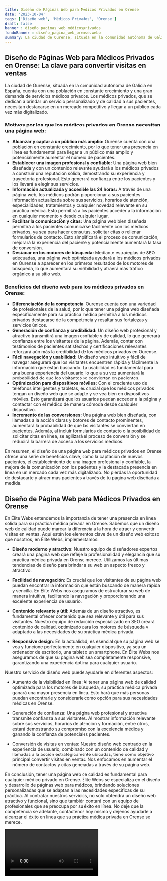```yaml
---
title: Diseño de Páginas Web para Médicos Privados en Orense
date: '2023-10-04'
tags: ['Diseño web', 'Médicos Privados', 'Orense']
draft: false
banner : diseño_paginas_web_médicosprivados
fondoBanner : diseño_pagina_web_orense.webp
summary: La ciudad de Ourense, situada en la comunidad autónoma de Galicia en España, cuenta con una población en constante crecimiento y una gran demanda de servicios médicos privados. Los médicos privados, que se dedican a brindar un servicio personalizado y de calidad a sus pacientes, necesitan destacarse en un mercado competitivo y llegar a un público cada vez más digitalizado.
---
```


## Diseño de Páginas Web para Médicos Privados en Orense: La clave para convertir visitas en ventas

La ciudad de Ourense, situada en la comunidad autónoma de Galicia en España, cuenta con una población en constante crecimiento y una gran demanda de servicios médicos privados. Los médicos privados, que se dedican a brindar un servicio personalizado y de calidad a sus pacientes, necesitan destacarse en un mercado competitivo y llegar a un público cada vez más digitalizado.

### Motivos por los que los médicos privados en Orense necesitan una página web:
- **Alcanzar y captar a un público más amplio:** Ourense cuenta con una población en constante crecimiento, por lo que tener una presencia en línea es fundamental para llegar a un público más amplio y potencialmente aumentar el número de pacientes.
- **Establecer una imagen profesional y confiable:** Una página web bien diseñada y con un contenido relevante ayudará a los médicos privados a construir una reputación sólida, demostrando su experiencia y trayectoria profesional. Esto generará confianza entre los pacientes y los llevará a elegir sus servicios.
- **Información actualizada y accesible las 24 horas:** A través de una página web, los médicos podrán proporcionar a sus pacientes información actualizada sobre sus servicios, horarios de atención, especialidades, tratamientos y cualquier novedad relevante en su práctica médica. Esto permitirá a los pacientes acceder a la información en cualquier momento y desde cualquier lugar.
- **Facilitar la comunicación y citas:** Una página web bien diseñada permitirá a los pacientes comunicarse fácilmente con los médicos privados, ya sea para hacer consultas, solicitar citas o rellenar formularios de contacto. Esto simplificará el proceso de comunicación, mejorará la experiencia del paciente y potencialmente aumentará la tasa de conversión.
- **Destacar en los motores de búsqueda:** Mediante estrategias de SEO adecuadas, una página web optimizada ayudará a los médicos privados en Ourense a aparecer en los primeros resultados de los motores de búsqueda, lo que aumentará su visibilidad y atraerá más tráfico orgánico a su sitio web.

### Beneficios del diseño web para los médicos privados en Orense:
- **Diferenciación de la competencia:** Ourense cuenta con una variedad de profesionales de la salud, por lo que tener una página web diseñada específicamente para su práctica médica permitirá a los médicos privados destacarse de la competencia y resaltar sus fortalezas y servicios únicos.
- **Generación de confianza y credibilidad:** Un diseño web profesional y atractivo transmitirá una imagen confiable y de calidad, lo que generará confianza entre los visitantes de la página. Además, contar con testimonios de pacientes satisfechos y certificaciones relevantes reforzará aún más la credibilidad de los médicos privados en Ourense.
- **Fácil navegación y usabilidad:** Un diseño web intuitivo y fácil de navegar asegurará que los visitantes encuentren rápida y fácilmente la información que están buscando. La usabilidad es fundamental para una buena experiencia del usuario, lo que a su vez aumentará la probabilidad de que los visitantes se conviertan en pacientes.
- **Optimización para dispositivos móviles:** Con el creciente uso de teléfonos inteligentes y tabletas, es crucial que los médicos privados tengan un diseño web que se adapte y se vea bien en dispositivos móviles. Esto garantizará que los usuarios puedan acceder a la página y contactar con el médico de manera cómoda desde cualquier dispositivo.
- **Incremento de las conversiones:** Una página web bien diseñada, con llamadas a la acción claras y botones de contacto prominentes, aumentará la probabilidad de que los visitantes se conviertan en pacientes. Además, al incluir formularios de contacto o la posibilidad de solicitar citas en línea, se agilizará el proceso de conversión y se reducirá la barrera de acceso a los servicios médicos.

En resumen, el diseño de una página web para médicos privados en Orense ofrece una serie de beneficios clave, como la captación de nuevos pacientes, el establecimiento de una imagen profesional y confiable, la mejora de la comunicación con los pacientes y la destacada presencia en línea en un mercado cada vez más digitalizado. No pierdas la oportunidad de destacarte y atraer más pacientes a través de tu página web diseñada a medida.

<GifSeo />

<Cta />

## Diseño de Página Web para Médicos Privados en Orense

En Élite Webs entendemos la importancia de tener una presencia en línea sólida para su práctica médica privada en Orense. Sabemos que un diseño web de calidad puede marcar la diferencia a la hora de atraer y convertir visitas en ventas. Aquí están los elementos clave de un diseño web exitoso que nosotros, en Élite Webs, implementamos:

- **Diseño moderno y atractivo**: Nuestro equipo de diseñadores expertos creará una página web que refleje la profesionalidad y elegancia que su práctica médica privada en Orense merece. Utilizamos las últimas tendencias de diseño para brindar a su web un aspecto fresco y atractivo.

- **Facilidad de navegación**: Es crucial que los visitantes de su página web puedan encontrar la información que están buscando de manera rápida y sencilla. En Élite Webs nos aseguramos de estructurar su web de manera intuitiva, facilitando la navegación y proporcionando una excelente experiencia de usuario.

- **Contenido relevante y útil**: Además de un diseño atractivo, es fundamental ofrecer contenido que sea relevante y útil para sus visitantes. Nuestro equipo de redacción especializado en SEO creará contenido de calidad, optimizado para los motores de búsqueda y adaptado a las necesidades de su práctica médica privada.

- **Responsive design**: En la actualidad, es esencial que su página web se vea y funcione perfectamente en cualquier dispositivo, ya sea un ordenador de escritorio, una tablet o un smartphone. En Élite Webs nos aseguramos de que su página web sea completamente responsive, garantizando una experiencia óptima para cualquier usuario.

Nuestro servicio de diseño web puede ayudarle en diferentes aspectos:

- Aumento de la visibilidad en línea: Al tener una página web de calidad optimizada para los motores de búsqueda, su práctica médica privada ganará una mayor presencia en línea. Esto hará que más personas puedan encontrarle y considerarle como opción para sus necesidades médicas en Orense.

- Generación de confianza: Una página web profesional y atractiva transmite confianza a sus visitantes. Al mostrar información relevante sobre sus servicios, horarios de atención y formación, entre otros, estará demostrando su compromiso con la excelencia médica y ganando la confianza de potenciales pacientes.

- Conversión de visitas en ventas: Nuestro diseño web centrado en la experiencia de usuario, combinado con un contenido de calidad y llamadas a la acción estratégicamente ubicadas, tiene como objetivo principal convertir visitas en ventas. Nos enfocamos en aumentar el número de contactos y citas generadas a través de su página web.

En conclusión, tener una página web de calidad es fundamental para cualquier médico privado en Orense. Élite Webs se especializa en el diseño y desarrollo de páginas web para médicos, brindando soluciones personalizadas que se adaptan a las necesidades específicas de su práctica. Al contratar nuestros servicios, no solo obtendrá un diseño web atractivo y funcional, sino que también contará con un equipo de profesionales que se preocupa por su éxito en línea. No deje que la competencia se adelante, contáctenos hoy mismo y déjenos ayudarle a alcanzar el éxito en línea que su práctica médica privada en Orense se merece.

<Video />

<CtaBot job='Médicos Privados' city='Orense'/>

<Gmaps query='Orense+españa+maps' />